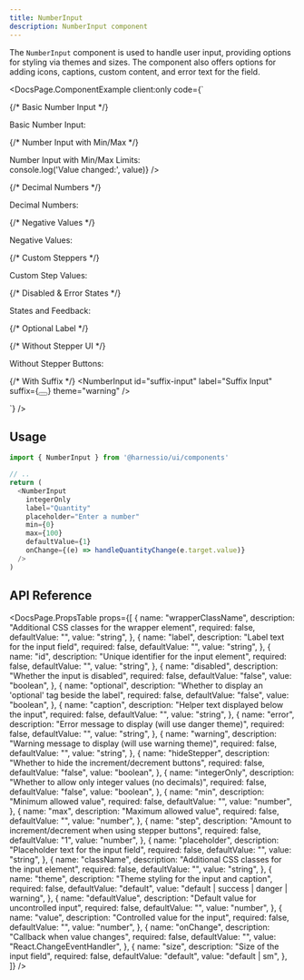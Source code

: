 ```yaml
---
title: NumberInput
description: NumberInput component
---
```


The `NumberInput` component is used to handle user input, providing options for styling via themes and sizes.
The component also offers options for adding icons, captions, custom content, and error text for the field.


<DocsPage.ComponentExample
  client:only
  code={`<div className="flex flex-col gap-8 min-w-[400px]">
  {/* Basic Number Input */}
  <div className="font-bold w-full mb-2">Basic Number Input:</div>
  <NumberInput id="basic-number" label="Basic Number Input" placeholder="Enter a number" />
  
  {/* Number Input with Min/Max */}
  <div className="font-bold w-full mb-2">Number Input with Min/Max Limits:</div>
  <NumberInput 
    id="limited-range" 
    label="Limited Range (0-10)" 
    min={0} 
    max={10} 
    defaultValue={5}
    onChange={(value) => console.log('Value changed:', value)} 
  />
  
  {/* Decimal Numbers */}
  <div className="font-bold w-full mb-2">Decimal Numbers:</div>
  <NumberInput 
    id="decimal-input" 
    allowDecimal
    label="With Decimals" 
    decimalScale={2} 
    defaultValue={3.14} 
  />
  <NumberInput 
    id="integer-only" 
    label="Integer Only" 
    allowDecimal={false}
    defaultValue={42} 
  />
  
  {/* Negative Values */}
  <div className="font-bold w-full mb-2">Negative Values:</div>
  <NumberInput 
    id="allow-negative" 
    label="Allow Negative"  
    defaultValue={-10} 
  />
  <NumberInput 
    id="positive-only" 
    label="Positive Only"  
    min={0}
    defaultValue={10} 
  />
  
  {/* Custom Steppers */}
  <div className="font-bold w-full mb-2">Custom Step Values:</div>
  <NumberInput 
    id="small-increment" 
    label="Increment by 0.1" 
    step={0.1} 
    allowDecimal={true}
    defaultValue={1.0} 
  />
  <NumberInput 
    id="large-increment" 
    label="Increment by 5" 
    step={5} 
    defaultValue={10} 
  />
  
  {/* Disabled & Error States */}
  <div className="font-bold w-full mb-2">States and Feedback:</div>
  <NumberInput 
    id="disabled-input" 
    label="Disabled Input" 
    disabled 
    defaultValue={50} 
  />
  <NumberInput 
    id="error-input" 
    label="With Error" 
    error="Please enter a valid number" 
    theme="danger"
  />
  <NumberInput 
    id="warning-input" 
    label="With Warning" 
    warning="This is a high value" 
    theme="warning"
    defaultValue={95}
  />
  <NumberInput 
    id="caption-input" 
    label="With Caption" 
    caption="Enter your preferred quantity" 
    defaultValue={1}
  />
  
  {/* Optional Label */}
  <NumberInput 
    id="optional-input" 
    label="Optional Field" 
    optional={true} 
  />  
  
  {/* Without Stepper UI */}
  <div className="font-bold w-full mb-2">Without Stepper Buttons:</div>
  <NumberInput 
    hideStepper
    id="no-stepper" 
    label="No Stepper UI" 
    placeholder="Enter a number manually"
  />
  
  {/* With Suffix */}
  <NumberInput 
    id="suffix-input" 
    label="Suffix Input" 
    suffix={<Button variant="outline" iconOnly className="cn-input-suffix">
      <Icon name="chevron-right" size={14} />
    </Button>}
    theme="warning"
  />
</div>`}
/>

## Usage

```typescript jsx
import { NumberInput } from '@harnessio/ui/components'

// ..
return (
  <NumberInput
    integerOnly
    label="Quantity"
    placeholder="Enter a number"
    min={0}
    max={100}
    defaultValue={1}
    onChange={(e) => handleQuantityChange(e.target.value)}
  />
)
```

## API Reference

<DocsPage.PropsTable
  props={[
    {
      name: "wrapperClassName",
      description: "Additional CSS classes for the wrapper element",
      required: false,
      defaultValue: "",
      value: "string",
    },
    {
      name: "label",
      description: "Label text for the input field",
      required: false,
      defaultValue: "",
      value: "string",
    },
    {
      name: "id",
      description: "Unique identifier for the input element",
      required: false,
      defaultValue: "",
      value: "string",
    },
    {
      name: "disabled",
      description: "Whether the input is disabled",
      required: false,
      defaultValue: "false",
      value: "boolean",
    },
    {
      name: "optional",
      description: "Whether to display an 'optional' tag beside the label",
      required: false,
      defaultValue: "false",
      value: "boolean",
    },
    {
      name: "caption",
      description: "Helper text displayed below the input",
      required: false,
      defaultValue: "",
      value: "string",
    },
    {
      name: "error",
      description: "Error message to display (will use danger theme)",
      required: false,
      defaultValue: "",
      value: "string",
    },
    {
      name: "warning",
      description: "Warning message to display (will use warning theme)",
      required: false,
      defaultValue: "",
      value: "string",
    },
    {
      name: "hideStepper",
      description: "Whether to hide the increment/decrement buttons",
      required: false,
      defaultValue: "false",
      value: "boolean",
    },
    {
      name: "integerOnly",
      description: "Whether to allow only integer values (no decimals)",
      required: false,
      defaultValue: "false",
      value: "boolean",
    },
    {
      name: "min",
      description: "Minimum allowed value",
      required: false,
      defaultValue: "",
      value: "number",
    },
    {
      name: "max",
      description: "Maximum allowed value",
      required: false,
      defaultValue: "",
      value: "number",
    },
    {
      name: "step",
      description: "Amount to increment/decrement when using stepper buttons",
      required: false,
      defaultValue: "1",
      value: "number",
    },
    {
      name: "placeholder",
      description: "Placeholder text for the input field",
      required: false,
      defaultValue: "",
      value: "string",
    },
    {
      name: "className",
      description: "Additional CSS classes for the input element",
      required: false,
      defaultValue: "",
      value: "string",
    },
    {
      name: "theme",
      description: "Theme styling for the input and caption",
      required: false,
      defaultValue: "default",
      value: "default | success | danger | warning",
    },
    {
      name: "defaultValue",
      description: "Default value for uncontrolled input",
      required: false,
      defaultValue: "",
      value: "number",
    },
    {
      name: "value",
      description: "Controlled value for the input",
      required: false,
      defaultValue: "",
      value: "number",
    },
    {
      name: "onChange",
      description: "Callback when value changes",
      required: false,
      defaultValue: "",
      value: "React.ChangeEventHandler<HTMLInputElement>",
    },
    {
      name: "size",
      description: "Size of the input field",
      required: false,
      defaultValue: "default",
      value: "default | sm",
    },
  ]}
/>
